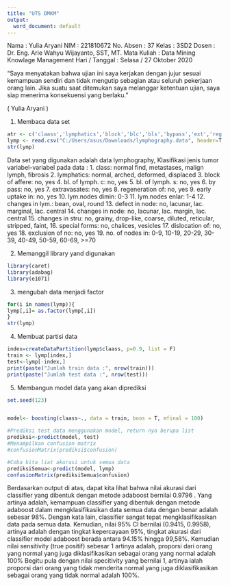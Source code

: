---
title: "UTS DMKM"
output:
  word_document: default
---

Nama		: Yulia Aryani
NIM		: 221810672
No. Absen	: 37
Kelas		: 3SD2
Dosen		: Dr. Eng. Arie Wahyu Wijayanto, SST, MT.
Mata Kuliah	: Data Mining Knowlage Management
Hari / Tanggal	: Selasa / 27 Oktober 2020

“Saya menyatakan bahwa ujian ini saya kerjakan dengan jujur sesuai kemampuan sendiri dan tidak mengutip sebagian atau seluruh pekerjaan orang lain. Jika suatu saat ditemukan saya melanggar ketentuan ujian, saya siap menerima konsekuensi yang berlaku.”



( Yulia Aryani )

1. Membaca data set
```{r}
atr <- c('claass','lymphatics','block','blc','bls','bypass','ext','reg','earl','lymn','lymen','ch','df','cn','cs','sp','dis','ex','no')
lymp <- read.csv("C:/Users/asus/Downloads/lymphography.data", header=T, col.names = atr)
str(lymp)
```
Data set yang digunakan adalah data lymphography, Klasifikasi jenis tumor
variabel-variabel pada data :
1. class: normal find, metastases, malign lymph, fibrosis
2. lymphatics: normal, arched, deformed, displaced
3. block of affere: no, yes
4. bl. of lymph. c: no, yes
5. bl. of lymph. s: no, yes
6. by pass: no, yes
7. extravasates: no, yes
8. regeneration of: no, yes
9. early uptake in: no, yes
10. lym.nodes dimin: 0-3
11. lym.nodes enlar: 1-4
12. changes in lym.: bean, oval, round
13. defect in node: no, lacunar, lac. marginal, lac. central
14. changes in node: no, lacunar, lac. margin, lac. central
15. changes in stru: no, grainy, drop-like, coarse, diluted, reticular, stripped, faint,
16. special forms: no, chalices, vesicles
17. dislocation of: no, yes
18. exclusion of no: no, yes
19. no. of nodes in: 0-9, 10-19, 20-29, 30-39, 40-49, 50-59, 60-69, >=70

2. Memanggil library yand digunakan
```{r}
library(caret)
library(adabag)
library(e1071)
```

3. mengubah data menjadi factor
```{r}
for(i in names(lymp)){
lymp[,i]= as.factor(lymp[,i])
}
str(lymp)
```
4. Membuat partisi data
```{r}
index=createDataPartition(lymp$claass, p=0.9, list = F)
train <- lymp[index,]
test<-lymp[-index,]
print(paste("Jumlah train data :", nrow(train)))
print(paste("Jumlah test data :", nrow(test)))
```

5. Membangun model data yang akan diprediksi
```{r}
set.seed(123)


model<- boosting(claass~., data = train, boos = T, mfinal = 100)

```

```{r}
#Prediksi test data menggunakan model, return nya berupa list
prediksi<-predict(model, test)
#Menampilkan confusion matrix
#confusionMatrix(prediksi$confusion)
```

```{r}
#Coba kita liat akurasi untuk semua data
prediksiSemua<-predict(model, lymp)
confusionMatrix(prediksiSemua$confusion)
```
Berdasarkan output di atas, dapat kita lihat bahwa nilai akurasi dari classifier  yang dibentuk dengan metode adaboost bernilai 0.9796 . Yang artinya adalah, kemampuan classifier yang dibentuk dengan metode adaboost dalam mengklasifikasikan data semua data dengan benar adalah sebesar 98%. Dengan kata lain, classifier sangat tepat mengklasifikasikan data pada semua data. Kemudian, nilai 95% CI bernilai (0.9415, 0.9958), artinya adalah dengan tingkat kepercayaan 95%,  tingkat akurasi dari classifier model adaboost berada antara 94.15% hingga 99,58%. Kemudian nilai sensitivity (true positif) sebesar 1 artinya adalah, proporsi dari orang yang normal yang juga diklasifikasikan sebagai orang yang normal adalah 100% Begitu pula dengan nilai specitivity yang bernilai 1, artinya ialah proporsi dari orang yang tidak menderita normal yang juga diklasifikasikan sebagai orang yang tidak normal adalah 100%. 


